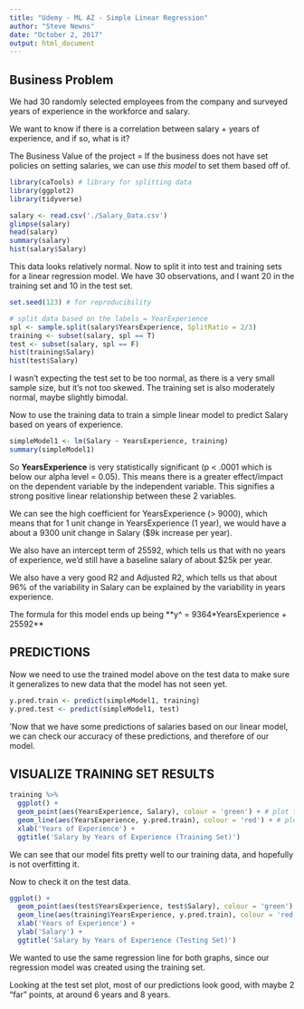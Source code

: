 ```yaml
---
title: "Udemy - ML AZ - Simple Linear Regression"
author: "Steve Newns"
date: "October 2, 2017"
output: html_document
---
```


## Business Problem

We had 30 randomly selected employees from the company and surveyed years of experience in the workforce and salary.

We want to know if there is a correlation between salary + years of experience, and if so, what is it?

The Business Value of the project = If the business does not have set policies on setting salaries, we can use *this model* to set them based off of.

```r

library(caTools) # library for splitting data
library(ggplot2)
library(tidyverse)
```


```r
salary <- read.csv('./Salary_Data.csv')
glimpse(salary)
head(salary)
summary(salary)
hist(salary$Salary)
```

This data looks relatively normal. Now to split it into test and training sets for a linear regression model. We have 30 observations, and I want 20 in the training set and 10 in the test set.
```r
set.seed(123) # for reproducibility

# split data based on the labels = YearExperience
spl <- sample.split(salary$YearsExperience, SplitRatio = 2/3)
training <- subset(salary, spl == T)
test <- subset(salary, spl == F)
hist(training$Salary)
hist(test$Salary)
```

I wasn't expecting the test set to be too normal, as there is a very small sample size, but it's not too skewed. The training set is also moderately normal, maybe slightly bimodal.

Now to use the training data to train a simple linear model to predict Salary based on years of experience.

```r
simpleModel1 <- lm(Salary ~ YearsExperience, training)
summary(simpleModel1)
```

So **YearsExperience** is very statistically significant (p < .0001 which is below our alpha level = 0.05). This means there is a greater effect/impact on the dependent variable by the independent variable. This signifies a strong positive linear relationship between these 2 variables.

We can see the high coefficient for YearsExperience (> 9000), which means that for 1 unit change in YearsExperience (1 year), we would have a about a 9300 unit change in Salary ($9k increase per year).

We also have an intercept term of 25592, which tells us that with no years of experience, we'd still have a baseline salary of about $25k per year.

We also have a very good R2 and Adjusted R2, which tells us that about 96% of the variability in Salary can be explained by the variability in years experience.

The formula for this model ends up being **y^ = 9364*YearsExperience + 25592**

## PREDICTIONS

Now we need to use the trained model above on the test data to make sure it generalizes to new data that the model has not seen yet.

```r
y.pred.train <- predict(simpleModel1, training)
y.pred.test <- predict(simpleModel1, test)
```

'Now that we have some predictions of salaries based on our linear model, we can check our accuracy of these predictions, and therefore of our model.

## VISUALIZE TRAINING SET RESULTS

```r
training %>%
  ggplot() + 
  geom_point(aes(YearsExperience, Salary), colour = 'green') + # plot training points
  geom_line(aes(YearsExperience, y.pred.train), colour = 'red') + # plot regression line
  xlab('Years of Experience') + 
  ggtitle('Salary by Years of Experience (Training Set)')
```
We can see that our model fits pretty well to our training data, and hopefully is not overfitting it.

Now to check it on the test data.

```r
ggplot() + 
  geom_point(aes(test$YearsExperience, test$Salary), colour = 'green') + # plot test points
  geom_line(aes(training$YearsExperience, y.pred.train), colour = 'red') + # plot same regression line
  xlab('Years of Experience') + 
  ylab('Salary') + 
  ggtitle('Salary by Years of Experience (Testing Set)')
```
We wanted to use the same regression line for both graphs, since our regression model was created using the training set.

Looking at the test set plot, most of our predictions look good, with maybe 2 "far" points, at around 6 years and 8 years.